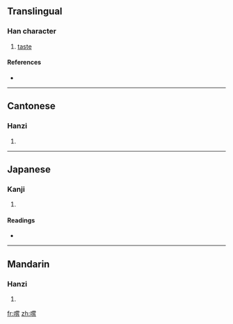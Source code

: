 ==Translingual==

===Han character===
{{Han char|rn=30|rad=口|as=14|sn=17|four=6906<sub>1</sub>|canj=口火月日 (RFBA)}}

# [[taste]]

====References====
* {{Han ref|kx=0212.191|dkj=04494|hdz=10696.100|uh=5690|ud=22160|bh=C07C|bd=49276}}

----

==Cantonese==

===Hanzi===
{{yue-hanzi|jyut=|y=seung4}}

# {{defn|Cantonese|sort=口14}}

----

==Japanese==

===Kanji===
{{ja-kanji|grade=|rs=口14}}

# {{defn|Japanese|sort=口14}}

====Readings====
* {{ja-readings|on=[[しょう]] (shō)|kun=[[なめる]] (nameru)}}

----

==Mandarin==

===Hanzi===
{{cmn-hanzi|pin=[[cháng]] ([[chang2]])|wg=ch'ang<sup>2</sup>}}

# {{defn|Mandarin|sort=口14}}

[[fr:嚐]]
[[zh:嚐]]